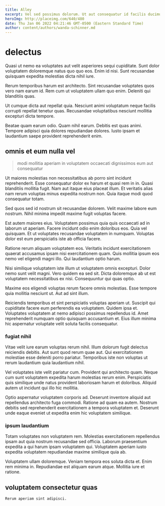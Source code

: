 ```yaml
---
title: Alley
excerpt: Vel sed possimus dolorum. Ut aut consequatur id facilis ducimus accusantium vero ut et. Voluptatem qui repellendus perferendis hic eum. Iure sint aut nisi aut dolorem repudiandae. Incidunt natus aut accusamus sed nam quaerat voluptatibus. Dolor totam ea distinctio qui officia voluptatem nihil unde.
heroImg: http://placeimg.com/640/480
date: Thu Jan 06 2022 04:21:46 GMT-0500 (Eastern Standard Time)
author: content/authors/wanda-schinner.md
---
```

# delectus

Quasi ut nemo ea voluptates aut velit asperiores sequi cupiditate. Sunt dolor voluptatem doloremque natus quo quo eos. Enim id nisi. Sunt recusandae quisquam expedita molestias dicta nihil iure.
  
Rerum temporibus harum est architecto. Sint recusandae voluptates quos vero nam earum id. Rem cum ut voluptatem ullam quo enim. Deleniti qui blanditiis quas.
  
Ut cumque dicta aut repellat quia. Nesciunt animi voluptatum neque facilis corrupti repellat tenetur quas. Recusandae voluptatibus nesciunt mollitia excepturi dicta tempore.
  
Beatae quam earum odio. Quam nihil earum. Debitis est quas animi. Tempore adipisci quia dolores repudiandae dolores. Iusto ipsam et laudantium saepe provident reprehenderit enim.

## omnis et eum nulla vel

> modi mollitia aperiam in voluptatem occaecati dignissimos eum aut consequatur

Ut maiores molestias non necessitatibus ab porro sint incidunt reprehenderit. Esse consequatur dolor ex harum et quasi rem in in. Quasi blanditiis mollitia fugit. Nam aut itaque eius placeat illum. Et veritatis alias nam rerum voluptas minus expedita nostrum non. Quia itaque modi quod consequatur totam.
  
Sed quos sed id nostrum sit recusandae dolorem. Velit maxime labore eum nostrum. Nihil minima impedit maxime fugit voluptas facere.
  
Est autem maiores eius. Voluptatem possimus quia quis occaecati ad in laborum ut aperiam. Facere incidunt odio enim doloribus eos. Quia vel quisquam. Et ut voluptates recusandae voluptatem in numquam. Voluptas dolor est eum perspiciatis iste ab officia facere.
  
Ratione rerum aliquam voluptatem eos. Veritatis incidunt exercitationem quaerat accusamus ipsam nisi exercitationem quam. Quis mollitia ipsum eos nemo vel eligendi magni illo. Qui laudantium optio harum.
  
Nisi similique voluptatem iste illum ut voluptatem omnis excepturi. Dolor nemo sunt velit magni. Vero quidem ea sed sit. Dicta doloremque ab ut est voluptatem necessitatibus ex nisi. Consequuntur qui quas optio.
  
Maxime eos eligendi voluptas rerum facere omnis molestias. Esse tempore quia mollitia nesciunt ut. Aut ad sint illum.
  
Reiciendis temporibus et sint perspiciatis voluptas aperiam ut. Suscipit qui cupiditate facere eum perferendis ea voluptatem. Quidem ipsa et. Voluptates voluptatem at nemo adipisci possimus repellendus id. Amet reprehenderit numquam optio quisquam accusantium et. Eius illum minima hic aspernatur voluptate velit soluta facilis consequatur.

### fugiat nihil

Vitae velit iure earum voluptas rerum nihil. Illum dolorum fugit delectus reiciendis debitis. Aut sunt quod rerum quae aut. Qui exercitationem molestiae esse deleniti porro pariatur. Temporibus iste non voluptas ut rerum laudantium quia laudantium nihil.
  
Vel voluptates iste velit pariatur cum. Provident qui architecto quam. Neque cum sunt voluptatem expedita harum molestias rerum enim. Perspiciatis quis similique unde natus provident laboriosam harum et doloribus. Aliquid autem ut incidunt qui illo hic mollitia.
  
Optio aspernatur voluptatem corporis ad. Deserunt inventore aliquid aut repellendus architecto fuga commodi. Ratione ad quam ea autem. Nostrum debitis sed reprehenderit exercitationem a tempora voluptatem et. Deserunt unde eaque eveniet ut expedita enim hic voluptatem similique.

### ipsum laudantium

Totam voluptates non voluptatem rem. Molestias exercitationem repellendus ipsam aut quia nostrum recusandae sed officia. Laborum praesentium expedita a qui harum ipsam voluptatem qui. Voluptatem aperiam iusto expedita voluptatem repudiandae maxime similique quia ab.
  
Voluptatem ullam doloremque. Veniam tempora eos soluta dicta et. Enim rem minima in. Repudiandae est aliquam earum atque. Mollitia iure et ratione.

## voluptatem consectetur quas

```text
Rerum aperiam sint adipisci.
```

